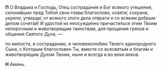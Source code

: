 **П** О Владыка и Господь, Отец сострадания и Бог всякого утеше́ния, cклони́вших пред Тобой свои главы́ благослови, освяти́, сохрани, укрепи, утверди́, от всякого злого дела отврати и со всяким добрым делом сочетай! И удостой их неосужде́нно причаститься этим Твоим непорочным и животворящим таинствам, для прощения грехов и общения Святого Духа, —

по милости, и состраданию, и человеколюбию Твоего единородного Сына, с Которым благословен Ты, вместе со всесвяты́м и благи́м и животворя́щим Духом Твоим, ныне и всегда и во веки веков.

**Н** Аминь.

